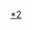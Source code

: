 {{Commonscat|Grand Officers of the Legion of Honour}}
{{catmain|法國榮譽軍團勳章}} 
[[Category:法國榮譽軍團勳章持有人|*2]]